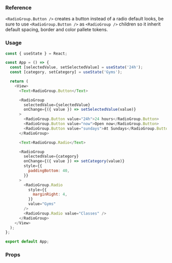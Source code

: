 ### Reference

`<RadioGroup.Button />` creates a button instead of a radio default looks, be sure to use `<RadioGroup.Button />` as `<RadioGroup />` children so it inherit default spacing, border and color pallete tokens.

### Usage

```javascript type=expo state
const { useState } = React;

const App = () => {
  const [selectedValue, setSelectedValue] = useState('24h');
  const [category, setCategory] = useState('Gyms');

  return (
    <View>
      <Text>RadioGroup.Button</Text>

      <RadioGroup
        selectedValue={selectedValue}
        onChange={({ value }) => setSelectedValue(value)}
      >
        <RadioGroup.Button value="24h">24 hours</RadioGroup.Button>
        <RadioGroup.Button value="now">Open now</RadioGroup.Button>
        <RadioGroup.Button value="sundays">At Sundays</RadioGroup.Button>
      </RadioGroup>

      <Text>RadioGroup.Radio</Text>

      <RadioGroup
        selectedValue={category}
        onChange={({ value }) => setCategory(value)}
        style={{
          paddingBottom: 40,
        }}
      >
        <RadioGroup.Radio
          style={{
            marginRight: 4,
          }}
          value="Gyms"
        />
        <RadioGroup.Radio value="Classes" />
      </RadioGroup>
    </View>
  );
};

export default App;
```

### Props

<PropsTable component="RadioGroup" platform="native" />
